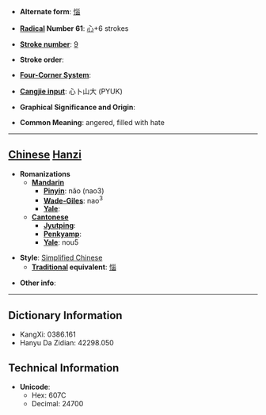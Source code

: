 * '''Alternate form''': [[惱]]

* '''[[Wiktionary:Chinese radical index| Radical]] Number 61''': [[Wiktionary:Chinese radical index 心|心]]+6 strokes

* '''[[Wiktionary:Chinese total strokes index|Stroke number]]''': [[Wiktionary:Chinese total strokes index 9|9]]

* '''Stroke order''': 

* '''[[Wiktionary:Chinese four corner index|Four-Corner System]]''': 

* '''[[Wiktionary:Chinese Cangjie index|Cangjie input]]''': 心卜山大 (PYUK)

* '''Graphical Significance and Origin''': 

* '''Common Meaning''': angered, filled with hate

----

== [[Chinese]] [[Hanzi]] ==

* '''Romanizations'''
** '''[[Mandarin]]'''
*** '''[[Pinyin]]''': nǎo (nao3)
*** '''[[Wade-Giles]]''': nao<sup>3</sup>
*** '''[[Yale]]''': 
** '''[[Cantonese]]'''
*** '''[[Jyutping]]''':
*** '''[[Penkyamp]]''': 
*** '''[[Yale]]''': nou5

* '''Style''': [[Simplified Chinese]] 
** '''[[Traditional Chinese|Traditional]] equivalent''': [[惱]]

* '''Other info''': 

----

== Dictionary Information ==

* KangXi: 0386.161
* Hanyu Da Zidian: 42298.050

== Technical Information ==

* '''Unicode''':
** Hex: 607C
** Decimal: 24700